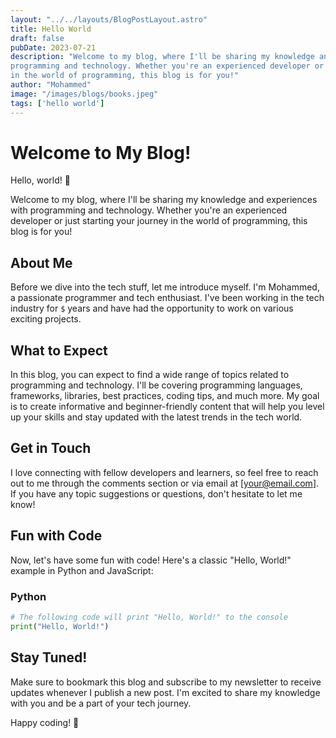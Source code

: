 ```yaml
---
layout: "../../layouts/BlogPostLayout.astro"
title: Hello World
draft: false
pubDate: 2023-07-21
description: "Welcome to my blog, where I'll be sharing my knowledge and experiences with 
programming and technology. Whether you're an experienced developer or just starting your journey 
in the world of programming, this blog is for you!"
author: "Mohammed"
image: "/images/blogs/books.jpeg"
tags: ['hello world']
---
```


# Welcome to My Blog!

Hello, world! 👋

Welcome to my blog, where I'll be sharing my knowledge and experiences with 
programming and technology. Whether you're an experienced developer or just starting your journey 
in the world of programming, this blog is for you!

## About Me

Before we dive into the tech stuff, let me introduce myself. I'm Mohammed, 
a passionate programmer and tech enthusiast. I've been working in the tech industry for `$`
years and have had the opportunity to work on various exciting projects.

## What to Expect

In this blog, you can expect to find a wide range of topics related to programming and technology. 
I'll be covering programming languages, frameworks, libraries, best practices, coding tips, 
and much more. My goal is to create informative and beginner-friendly content that will help 
you level up your skills and stay updated with the latest trends in the tech world.

## Get in Touch

I love connecting with fellow developers and learners, so feel free to reach out to me through 
the comments section or via email at [your@email.com]. If you have any topic suggestions or 
questions, don't hesitate to let me know!

## Fun with Code

Now, let's have some fun with code! Here's a classic "Hello, World!" example in Python and JavaScript:

### Python

```python
# The following code will print "Hello, World!" to the console
print("Hello, World!")
```

## Stay Tuned!

Make sure to bookmark this blog and subscribe to my newsletter to receive updates whenever I 
publish a new post. I'm excited to share my knowledge with you and be a part of your tech journey.

Happy coding! 🚀
